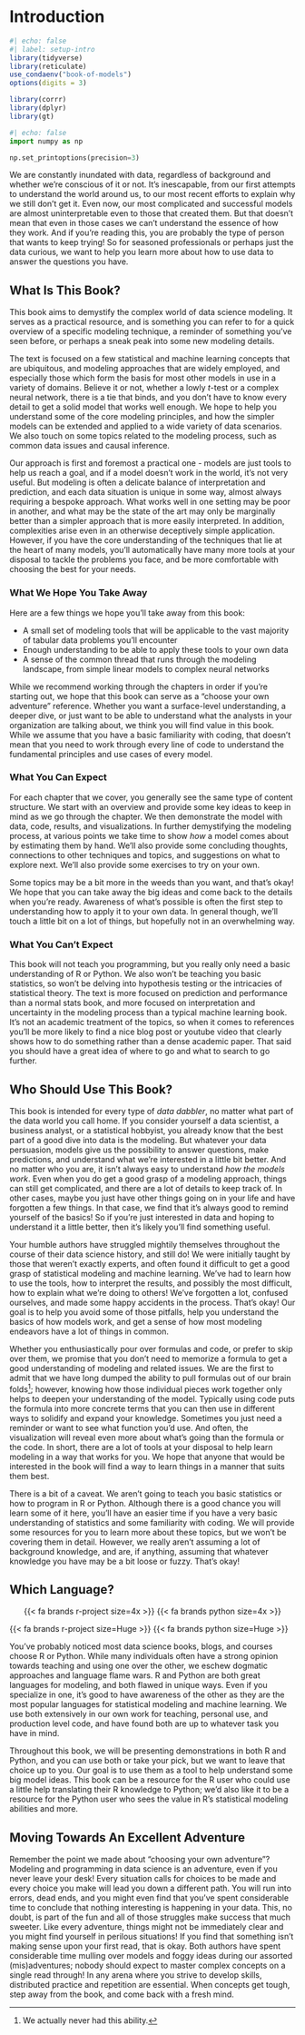 # Introduction {-}

<!-- TODO: add an image here? -->

\pagenumbering{arabic}

```r
#| echo: false
#| label: setup-intro
library(tidyverse)
library(reticulate)
use_condaenv("book-of-models")
options(digits = 3)

library(corrr)
library(dplyr)
library(gt)
```

```python
#| echo: false
import numpy as np

np.set_printoptions(precision=3)
```

We are constantly inundated with data, regardless of background and whether we're conscious of it or not. It's inescapable, from our first attempts to understand the world around us, to our most recent efforts to explain why we still don't get it. Even now, our most complicated and successful models are almost uninterpretable even to those that created them. But that doesn't mean that even in those cases we can't understand the essence of how they work. And if you're reading this, you are probably the type of person that wants to keep trying! So for seasoned professionals or perhaps just the data curious, we want to help you learn more about how to use data to answer the questions you have. 


## What Is This Book?

This book aims to demystify the complex world of data science modeling. It serves as a practical resource, and is something you can refer to for a quick overview of a specific modeling technique, a reminder of something you've seen before, or perhaps a sneak peak into some new modeling details. 
 
The text is focused on a few statistical and machine learning concepts that are ubiquitous, and modeling approaches that are widely employed, and especially those which form the basis for most other models in use in a variety of domains. Believe it or not, whether a lowly *t*-test or a complex neural network, there is a tie that binds, and you don't have to know every detail to get a solid model that works well enough. We hope to help you understand some of the core modeling principles, and how the simpler models can be extended and applied to a wide variety of data scenarios. We also touch on some topics related to the modeling process, such as common data issues and causal inference.

Our approach is first and foremost a practical one - models are just tools to help us reach a goal, and if a model doesn't work in the world, it's not very useful. But modeling is often a delicate balance of interpretation and prediction, and each data situation is unique in some way, almost always requiring a bespoke approach. What works well in one setting may be poor in another, and what may be the state of the art may only be marginally better than a simpler approach that is more easily interpreted. In addition, complexities arise even in an otherwise deceptively simple application. However, if you have the core understanding of the techniques that lie at the heart of many models, you'll automatically have many more tools at your disposal to tackle the problems you face, and be more comfortable with choosing the best for your needs.  


<!-- This book aims to demystify the complex world of data science modeling. It serves as a practical guide to understanding and applying a range of statistical and machine learning models. We focus on widely used models that form the foundation for many others. The goal is to help you grasp core modeling principles and apply them to various data scenarios. We also discuss data issues and causal inference. -->

### What We Hope You Take Away

Here are a few things we hope you'll take away from this book:

- A small set of modeling tools that will be applicable to the vast majority of tabular data problems you'll encounter
- Enough understanding to be able to apply these tools to your own data
- A sense of the common thread that runs through the modeling landscape, from simple linear models to complex neural networks

While we recommend working through the chapters in order if you're starting out, we hope that this book can serve as a "choose your own adventure" reference. Whether you want a surface-level understanding, a deeper dive, or just want to be able to understand what the analysts in your organization are talking about, we think you will find value in this book. While we assume that you have a basic familiarity with coding, that doesn't mean that you need to work through every line of code to understand the fundamental principles and use cases of every model.

### What You Can Expect


For each chapter that we cover, you generally see the same type of content structure. We start with an overview and provide some key ideas to keep in mind as we go through the chapter. We then demonstrate the model with data, code, results, and visualizations. In further demystifying the modeling process, at various points we take time to show *how* a model comes about by estimating them by hand. We'll also provide some concluding thoughts, connections to other techniques and topics, and suggestions on what to explore next. We'll also provide some exercises to try on your own.

Some topics may be a bit more in the weeds than you want, and that's okay! We hope that you can take away the big ideas and come back to the details when you're ready. Awareness of what's possible is often the first step to understanding how to apply it to your own data. In general though, we'll touch a little bit on a lot of things, but hopefully not in an overwhelming way. 


### What You Can't Expect

This book will not teach you programming, but you really only need a basic understanding of R or Python. We also won't be teaching you basic statistics, so won't be delving into hypothesis testing or the intricacies of statistical theory. The text is more focused on prediction and performance than a normal stats book, and more focused on interpretation and uncertainty in the modeling process than a typical machine learning book. It's not an academic treatment of the topics, so when it comes to references you'll be more likely to find a nice blog post or youtube video that clearly shows how to do something rather than a dense academic paper. That said you should have a great idea of where to go and what to search to go further.



## Who Should Use This Book?

<!-- TODO: this could be shortened, but honestly seems okay as is. -->

This book is intended for every type of *data dabbler*, no matter what part of the data world you call home. If you consider yourself a data scientist, a business analyst, or a statistical hobbyist, you already know that the best part of a good dive into data is the modeling. But whatever your data persuasion, models give us the possibility to answer questions, make predictions, and understand what we're interested in a little bit better. And no matter who you are, it isn't always easy to understand *how the models work*. Even when you do get a good grasp of a modeling approach, things can still get complicated, and there are a lot of details to keep track of. In other cases, maybe you just have other things going on in your life and have forgotten a few things. In that case, we find that it's always good to remind yourself of the basics! So if you're just interested in data and hoping to understand it a little better, then it's likely you'll find something useful.

Your humble authors have struggled mightily themselves throughout the course of their data science history, and still do! We were initially taught by those that weren't exactly experts, and often found it difficult to get a good grasp of statistical modeling and machine learning. We've had to learn how to use the tools, how to interpret the results, and possibly the most difficult, how to explain what we're doing to others! We've forgotten a lot, confused ourselves, and made some happy accidents in the process. That's okay! Our goal is to help you avoid some of those pitfalls, help you understand the basics of how models work, and get a sense of how most modeling endeavors have a lot of things in common. 

Whether you enthusiastically pour over formulas and code, or prefer to skip over them, we promise that you don't need to memorize a formula to get a good understanding of modeling and related issues.  We are the first to admit that we have long dumped the ability to pull formulas out of our brain folds[^formulas]; however, knowing how those individual pieces work together only helps to deepen your understanding of the model. Typically using code puts the formula into more concrete terms that you can then use in different ways to solidify and expand your knowledge. Sometimes you just need a reminder or want to see what function you'd use. And often, the visualization will reveal even more about what's going than the formula or the code. In short, there are a lot of tools at your disposal to help learn modeling in a way that works for you. We hope that anyone that would be interested in the book will find a way to learn things in a manner that suits them best.

There is a bit of a caveat. We aren't going to teach you basic statistics or how to program in R or Python. Although there is a good chance you will learn some of it here, you'll have an easier time if you have a very basic understanding of statistics and some familiarity with coding. We will provide some resources for you to learn more about these topics, but we won't be covering them in detail. However, we really aren't assuming a lot of background knowledge, and are, if anything, assuming that whatever knowledge you have may be a bit loose or fuzzy. That's okay! 

[^formulas]: We actually never had this ability.




## Which Language?

::: {.content-visible when-format="html"}

<div style="text-align: center;">

{{< fa brands r-project size=4x >}}  {{< fa brands python size=4x >}}

</div>

:::

::: {.content-visible when-format="pdf"}
<!-- Tried to center this but... -->
{{< fa brands r-project size=Huge >}}  {{< fa brands python size=Huge >}} 

:::

You've probably noticed most data science books, blogs, and courses choose R or Python. While many individuals often have a strong opinion towards teaching and using one over the other, we eschew dogmatic approaches and language flame wars. R and Python are both great languages for modeling, and both flawed in unique ways. Even if you specialize in one, it's good to have awareness of the other as they are the most popular languages for statistical modeling and machine learning. We use both extensively in our own work for teaching, personal use, and production level code, and have found both are up to whatever task you have in mind. 

Throughout this book, we will be presenting demonstrations in both R and Python, and you can use both or take your pick, but we want to leave that choice up to you. Our goal is to use them as a tool to help understand some big model ideas. This book can be a resource for the R user who could use a little help translating their R knowledge to Python; we'd also like it to be a resource for the Python user who sees the value in R's statistical modeling abilities and more.


## Moving Towards An Excellent Adventure

Remember the point we made about "choosing your own adventure"? Modeling and programming in data science is an adventure, even if you never leave your desk! Every situation calls for choices to be made and every choice you make will lead you down a different path. You will run into errors, dead ends, and you might even find that you've spent considerable time to conclude that nothing interesting is happening in your data. This, no doubt, is part of the fun and all of those struggles make success that much sweeter. Like every adventure, things might not be immediately clear and you might find yourself in perilous situations! If you find that something isn't making sense upon your first read, that is okay. Both authors have spent considerable time mulling over models and foggy ideas during our assorted (mis)adventures; nobody should expect to master complex concepts on a single read through! In any arena where you strive to develop skills, distributed practice and repetition are essential. When concepts get tough, step away from the book, and come back with a fresh mind.

